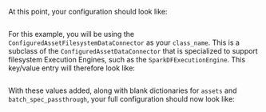 
<TipConfiguredDataConnectorOverview />

<PartNameTheDataConnector data_connector_name="version-0.18 name_of_my_configured_data_connector" />

At this point, your configuration should look like:

```python name="version-0.18 spark Data Source configuration up to adding an empty configured data connector"
```

<PartDataConnectorKeysOverview data_connector_type="ConfiguredAssetFilesystemDataConnector" data_connector_name="version-0.18 name_of_my_configured_data_connector" runtime={false} batch_spec_passthrough={true} glob_directive={false} />

For this example, you will be using the `ConfiguredAssetFilesystemDataConnector` as your `class_name`.  This is a subclass of the `ConfiguredAssetDataConnector` that is specialized to support filesystem Execution Engines, such as the `SparkDFExecutionEngine`.  This key/value entry will therefore look like:

```python name="version-0.18 configured data connector define class_name as ConfiguredAssetFilesystemDataConnector"
```

<TipCustomDataConnectorModuleName />

<PartFilesystemBaseDirectory />

With these values added, along with blank dictionaries for `assets` and `batch_spec_passthrough`, your full configuration should now look like:

```python name="version-0.18 configured spark datasource_config up to adding empty assets and batch_spec_passthrough dictionaries"
```
